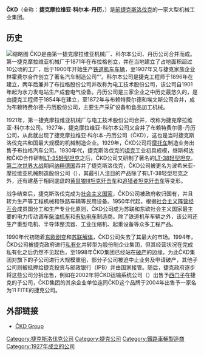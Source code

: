 '''ČKD'''（全称：'''捷克摩拉维亚·科尔本-丹历'''，{{lang-cs|'''Českomoravská Kolben-Daněk'''}}）是[[捷克斯洛伐克|前捷克斯洛伐克]]的一家大型机械工业集团。

==历史==
[[File:Tramsx.jpg|缩略图]]
ČKD是由第一捷克摩拉维亚机械厂、科尔本公司、丹历公司合并而成。第一捷克摩拉维亚机械厂于1871年在布拉格创立，并在当地建立了占地面积超过10公顷的工厂，后于1900年开始生产[[铁道机车车辆|铁道机车车辆]]，至1907年又与捷克家族企业林霍费尔合作创立了著名汽车制造公司“{{tsl|cs|Praga|布拉格 (公司)|布拉格}}”。科尔本公司是捷克工程师{{tsl|cs|Emil Kolben|埃米尔·科尔本}}于1896年在{{tsl|cs|Vysočany|维索常尼}}建立，两年后兼并了布拉格股份公司并改称为电工技术股份公司，该公司自1901年起为水力发电站生产成套电气设备。丹历公司是三家企业之中历史最悠久的，是由捷克工程师{{tsl|cs|Čeněk Daněk|切内克·丹历}}于1854年在{{tsl|cs|Karlín|卡林}}建立，至1872年与布赖特费尔德和埃文斯公司合并，成为布赖特费尔德-丹历股份公司，主要生产采矿设备和食品加工机械。

1921年，第一捷克摩拉维亚机械厂与电工技术股份公司合并，改称为捷克摩拉维亚-科尔本公司。1927年，捷克摩拉维亚-科尔本公司又合并了布赖特费尔德-丹历公司，从此就出现了捷克摩拉维亚·科尔本-丹历公司（ČKD），这也是当时捷克斯洛伐克共和国最大规模的机械制造企业。1929年，ČKD公司将[[摩托车|摩托车]]制造业务出售予布拉格汽车公司。1930年代，捷克斯洛伐克的[[坦克|坦克]]工业初具规模，继斯柯达和ČKD合作研制[[LT-35戰車|LT-35轻型坦克]]之后，ČKD公司又研制了著名的[[LT-38戰車|LT-38轻型坦克]]。[[第二次世界大战|第二次世界大战]]期间[[纳粹德国|纳粹德国]]吞并了捷克斯洛伐克，ČKD公司被更名为波希米亚-摩拉维亚机械制造股份公司（{{lang-de|Böhmisch-Mährische Maschinenfabrik AG}}），其最引人注目的产品除了有LT-38轻型坦克之外，还有建基于相同底盘的[[黃鼠狼III驅逐戰車|黄鼠狼III坦克歼击车]]和[[追獵者式驅逐戰車|追猎者坦克歼击车]]等变形。

战争结束后，捷克斯洛伐克成为[[社会主义国家|社会主义国家]]，ČKD公司被政府收归国有，并且转为生产等工程机械和铁路车辆等民用设备。1950年代起，根据[[社会主义阵营|社会主义阵营]][[经互会|经互会]]成员国分工和生产专业化原则，ČKD公司成为苏联和东欧社会主义国家最主要的电力传动调车[[柴油机车|柴油机车]]和[[有轨电车|有轨电车]]制造商。除了铁道机车车辆之外，该公司还生产重型电机、半导体整流器、工业压缩机、起重设备等众多工程产品。

1990年代初随着[[东欧剧变|东欧剧变]]和[[苏联解体|苏联解体]]，ČKD公司失去了其最大的市场。1994年，ČKD公司被捷克政府进行[[私有化|私有化]]并转型为股份制企业集团，但其经营状况在完成私有化之后仍然不见起色，至1998年ČKD集团已经站在[[破产|破产]]的边缘，为此ČKD集团对旗下的子公司进行大规模重组，部分子公司被迫中止业务及申请破产，其他子公司则被抵押给捷克投资与邮政银行（IPB）并由国家接管。随后，捷克政府逐步将这些公司分拆出售，例如在2002年将ČKD运输系统公司（{{lang|cs|ČKD Dopravní systémy}}）出售予[[西门子公司|西门子]]在捷克的子公司，ČKD集团的其余企业单位连同ČKD这个品牌于2004年出售予一家名为11 FITE的捷克公司。

==外部链接==
*{{cs}}[http://www.ckd.cz/translate/cs/home ČKD Group] {{Wayback|url=http://www.ckd.cz/translate/cs/home |date=20220330202809 }}

[[Category:捷克斯洛伐克公司|Category:捷克斯洛伐克公司]]
[[Category:捷克公司|Category:捷克公司]]
[[Category:鐵路車輛製造商|Category:鐵路車輛製造商]]
[[Category:1927年成立的公司|Category:1927年成立的公司]]